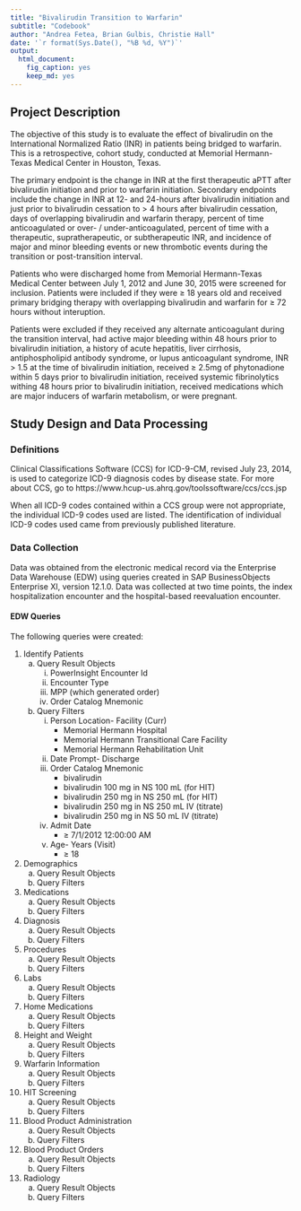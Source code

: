 ```yaml
---
title: "Bivalirudin Transition to Warfarin"
subtitle: "Codebook"
author: "Andrea Fetea, Brian Gulbis, Christie Hall"
date: '`r format(Sys.Date(), "%B %d, %Y")`'
output: 
  html_document: 
    fig_caption: yes
    keep_md: yes
---
```


## Project Description

The objective of this study is to evaluate the effect of bivalirudin on the International Normalized Ratio (INR) in patients being bridged to warfarin. This is a retrospective, cohort study, conducted at Memorial Hermann-Texas Medical Center in Houston, Texas. 

The primary endpoint is the change in INR at the first therapeutic aPTT after bivalirudin initiation and prior to warfarin initiation. Secondary endpoints include the change in INR at 12- and 24-hours after bivalirudin initiation and just prior to bivalirudin cessation to > 4 hours after bivalirudin cessation, days of overlapping bivalirudin and warfarin therapy, percent of time anticoagulated or over- / under-anticoagulated, percent of time with a therapeutic, supratherapeutic, or subtherapeutic INR, and incidence of major and minor bleeding events or new thrombotic events during the transition or post-transition interval.

Patients who were discharged home from Memorial Hermann-Texas Medical Center between July 1, 2012 and June 30, 2015 were screened for inclusion. Patients were included if they were $\ge$ 18 years old and received primary bridging therapy with overlapping bivalirudin and warfarin for $\ge$ 72 hours without interuption.

Patients were excluded if they received any alternate anticoagulant during the transition interval, had active major bleeding within 48 hours prior to bivalirudin initiation, a history of acute hepatitis, liver cirrhosis, antiphospholipid antibody syndrome, or lupus anticoagulant syndrome, INR > 1.5 at the time of bivalirudin initiation, received $\ge$ 2.5mg of phytonadione within 5 days prior to bivalirudin initiation, received systemic fibrinolytics withing 48 hours prior to bivalirudin initiation, received medications which are major inducers of warfarin metabolism, or were pregnant. 

## Study Design and Data Processing

### Definitions

Clinical Classifications Software (CCS) for ICD-9-CM, revised July 23, 2014, is used to categorize ICD-9 diagnosis codes by disease state. For more about CCS, go to https://www.hcup-us.ahrq.gov/toolssoftware/ccs/ccs.jsp

When all ICD-9 codes contained within a CCS group were not appropriate, the individual ICD-9 codes used are listed. The identification of individual ICD-9 codes used came from previously published literature.

### Data Collection
Data was obtained from the electronic medical record via the Enterprise Data Warehouse (EDW) using queries created in SAP BusinessObjects Enterprise XI, version 12.1.0. Data was collected at two time points, the index hospitalization encounter and the hospital-based reevaluation encounter.

#### EDW Queries
The following queries were created:

1. Identify Patients
    a. Query Result Objects
        i. PowerInsight Encounter Id
        i. Encounter Type
        i. MPP (which generated order)
        i. Order Catalog Mnemonic
    a. Query Filters
        i. Person Location- Facility (Curr)
            * Memorial Hermann Hospital
            * Memorial Hermann Transitional Care Facility
            * Memorial Hermann Rehabilitation Unit
        i. Date Prompt- Discharge
        i. Order Catalog Mnemonic
            * bivalirudin
            * bivalirudin 100 mg in NS 100 mL (for HIT)
            * bivalirudin 250 mg in NS 250 mL (for HIT)
            * bivalirudin 250 mg in NS 250 mL IV (titrate)
            * bivalirudin 250 mg in NS 50 mL IV (titrate)
        i. Admit Date
            * $\ge$ 7/1/2012 12:00:00 AM
        i. Age- Years (Visit)
            * $\ge$ 18
1. Demographics
    a. Query Result Objects
    a. Query Filters
1. Medications
    a. Query Result Objects
    a. Query Filters
1. Diagnosis
    a. Query Result Objects
    a. Query Filters
1. Procedures
    a. Query Result Objects
    a. Query Filters
1. Labs
    a. Query Result Objects
    a. Query Filters
1. Home Medications
    a. Query Result Objects
    a. Query Filters
1. Height and Weight
    a. Query Result Objects
    a. Query Filters
1. Warfarin Information
    a. Query Result Objects
    a. Query Filters
1. HIT Screening
    a. Query Result Objects
    a. Query Filters
1. Blood Product Administration
    a. Query Result Objects
    a. Query Filters
1. Blood Product Orders
    a. Query Result Objects
    a. Query Filters
1. Radiology
    a. Query Result Objects
    a. Query Filters
